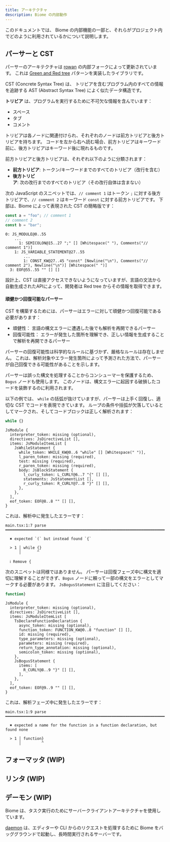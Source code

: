 ```yaml
---
title: アーキテクチャ
description: Biome の内部動作
---
```


このドキュメントでは、 Biome の内部機能の一部と、それらがプロジェクト内でどのように利用されているかについて説明します。

## パーサーと CST

パーサーのアーキテクチャは [rowan] の内部フォークによって更新されています。
これは [Green and Red tree] パターンを実装したライブラリです。

CST (Concrete Syntax Tree) は、 トリビアを含むプログラム内のすべての情報を追跡する AST (Abstract Syntax Tree) によく似たデータ構造です。

**トリビア** は、プログラムを実行するために不可欠な情報を含んでいます：
- スペース
- タブ
- コメント

トリビアは各ノードに関連付けられ、それぞれのノードは前方トリビアと後方トリビアを持ちます。
コードを左から右へ読む場合、前方トリビアはキーワード前に、後方トリビアはキーワード後に現れるものです。

前方トリビアと後方トリビアは、それぞれ以下のように分類されます：
- **前方トリビア**: トークン/キーワードまでのすべてのトリビア（改行を含む）
- **後方トリビア**: 次の改行までのすべてのトリビア（その改行自体は含まない）


次の JavaScript のスニペットでは、`// comment 1` はトークン `;` に対する後方トリビアで、`// comment 2` はキーワード `const` に対する前方トリビアです。
下部は、Biome によって表現された CST の簡略版です：

```js
const a = "foo"; // comment 1
// comment 2
const b = "bar";
```

```
0: JS_MODULE@0..55
    ...
      1: SEMICOLON@15..27 ";" [] [Whitespace(" "), Comments("// comment 1")]
    1: JS_VARIABLE_STATEMENT@27..55
        ...
        1: CONST_KW@27..45 "const" [Newline("\n"), Comments("// comment 2"), Newline("\n")] [Whitespace(" ")]
  3: EOF@55..55 "" [] []
```

設計上、CST は直接アクセスできないようになっていますが、言語の文法から自動生成されたAPIによって、開発者は Red tree からその情報を取得できます。


#### 頑健かつ回復可能なパーサー

CST を構築するためには、パーサーはエラーに対して頑健かつ回復可能である必要があります：
- 頑健性： 言語の構文エラーに遭遇した後でも解析を再開できるパーサー
- 回復可能性： エラーが発生した箇所を理解でき、正しい情報を生成することで解析を再開できるパーサー

パーサーの回復可能性は科学的なルールに基づかず、厳格なルールは存在しません。
これは、解析対象やエラー発生箇所によって予測された方法で、パーサーが自己回復できる可能性があることを示します。

パーサーは誤った構文を処理することからコンシューマーを保護するため、 `Bogus` ノードも使用します。
このノードは、構文エラーに起因する破損したコードを装飾するのに利用されます。

以下の例では、 `while` の括弧が抜けていますが、パーサーは上手く回復し、適切な CST でコードを表現できています。
ループの条件や括弧が欠落しているとしてマークされ、そしてコードブロックは正しく解析されます：


```js
while {}
```

```
JsModule {
  interpreter_token: missing (optional),
  directives: JsDirectiveList [],
  items: JsModuleItemList [
    JsWhileStatement {
      while_token: WHILE_KW@0..6 "while" [] [Whitespace(" ")],
      l_paren_token: missing (required),
      test: missing (required),
      r_paren_token: missing (required),
      body: JsBlockStatement {
        l_curly_token: L_CURLY@6..7 "{" [] [],
        statements: JsStatementList [],
        r_curly_token: R_CURLY@7..8 "}" [] [],
      },
    },
  ],
  eof_token: EOF@8..8 "" [] [],
}
```

これは、解析中に発生したエラーです：

```
main.tsx:1:7 parse ━━━━━━━━━━━━━━━━━━━━━━━━━━━━━━━━━━━━━━━━━━━━━━━━━━━━━━━━━━━━━━━━━━━━━━━━━━━━━━━━━

  ✖ expected `(` but instead found `{`

  > 1 │ while {}
      │       ^

  ℹ Remove {
```

次のスニペットは同様ではありません。
パーサーは回復フェーズ中に構文を適切に理解することができず、`Bogus` ノードに頼って一部の構文をエラーとしてマークする必要があります。
`JsBogusStatement` に注目してください：

```js
function}
```

```
JsModule {
  interpreter_token: missing (optional),
  directives: JsDirectiveList [],
  items: JsModuleItemList [
    TsDeclareFunctionDeclaration {
      async_token: missing (optional),
      function_token: FUNCTION_KW@0..8 "function" [] [],
      id: missing (required),
      type_parameters: missing (optional),
      parameters: missing (required),
      return_type_annotation: missing (optional),
      semicolon_token: missing (optional),
    },
    JsBogusStatement {
      items: [
        R_CURLY@8..9 "}" [] [],
      ],
    },
  ],
  eof_token: EOF@9..9 "" [] [],
}
```

これは、解析フェーズ中に発生したエラーです：

```
main.tsx:1:9 parse ━━━━━━━━━━━━━━━━━━━━━━━━━━━━━━━━━━━━━━━━━━━━━━━━━━━━━━━━━━━━━━━━━━━━━━━━━━━━━━━━━

  ✖ expected a name for the function in a function declaration, but found none

  > 1 │ function}
      │         ^
```

## フォーマッタ (WIP)

## リンタ (WIP)

## デーモン (WIP)

Biome は、タスク実行のためにサーバークライアントアーキテクチャを使用しています。

[daemon] は、エディターや CLI からのリクエストを処理するために Biome をバッググラウンドで起動し、長時間実行されるサーバーです。


[rowan]: https://github.com/rust-analyzer/rowan
[Green and Red tree]: https://learn.microsoft.com/en-us/archive/blogs/ericlippert/persistence-facades-and-roslyns-red-green-trees
[daemon]: https://ja.wikipedia.org/wiki/%E3%83%87%E3%83%BC%E3%83%A2%E3%83%B3_(%E3%82%BD%E3%83%95%E3%83%88%E3%82%A6%E3%82%A7%E3%82%A2)
